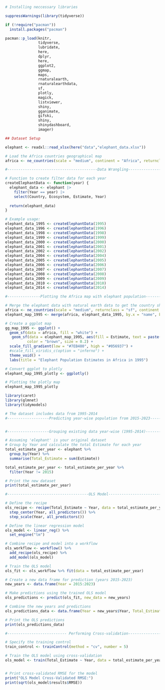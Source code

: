 ```r
# Installing neccessary libraries 

suppressWarnings(library(tidyverse))

if (!require("pacman")) 
  install.packages("pacman")

pacman::p_load(knitr,
               tidyverse,
               lubridate,
               here,
               dplyr,
               here,
               ggplot2,
               ggmap,
               maps,
               rnaturalearth,
               rnaturalearthdata,
               sf,
               plotly,
               magick,
               listviewer,
               shiny,
               gganimate,
               gifski,
               shiny,
               shinydashboard,
               imager)
```

```r
## Dataset Setup

elephant <- readxl::read_xlsx(here("data","elephant_data.xlsx"))
```

```r

# Load the Africa countries geographical map
africa <- ne_countries(scale = "medium", continent = "Africa", returnclass = "sf")

```

```r
#-----------------------------------------Data Wrangling---------------------------------------------

# Function to create filter data for each year
createElephantData <- function(year) {
  elephant_data <- elephant |>
    filter(Year == year) |>
    select(Country, Ecosystem, Estimate, Year)
  
  return(elephant_data)
}

# Example usage:
elephant_data_1995 <- createElephantData(1995)
elephant_data_1996 <- createElephantData(1996)
elephant_data_1998 <- createElephantData(1998)
elephant_data_1999 <- createElephantData(1999)
elephant_data_2000 <- createElephantData(2000)
elephant_data_2001 <- createElephantData(2001)
elephant_data_2002 <- createElephantData(2002)
elephant_data_2004 <- createElephantData(2004)
elephant_data_2005 <- createElephantData(2005)
elephant_data_2006 <- createElephantData(2006)
elephant_data_2007 <- createElephantData(2007)
elephant_data_2008 <- createElephantData(2008)
elephant_data_2009 <- createElephantData(2009)
elephant_data_2010 <- createElephantData(2010)
elephant_data_2014 <- createElephantData(2014)
```

```r
#---------------Plotting the Africa map with elephant population--------------------

# Merge the elephant data with natural earth data to get the country shapes
africa <- ne_countries(scale = "medium", returnclass = "sf", continent = "Africa")
elephant_map_1995 <- merge(africa, elephant_data_1995, by.x = "name", by.y = "Country")

# Create a ggplot map
gg_map_1995 <- ggplot() +
  geom_sf(data = africa, fill = "white") +
   geom_sf(data = elephant_map_1995, aes(fill = Estimate, text = paste("Country: ", name)),
          color = "brown", size = 0.2) +
  scale_fill_gradient(low = "#7EB480", high = "#056937") +
  #scale_fill_viridis_c(option = "inferno") +
  theme_void() +
  labs(title = "Elephant Population Estimates in Africa in 1995")

# Convert ggplot to plotly
elephant_map_1995_plotly <- ggplotly()

# Plotting the plotly map
elephant_map_1995_plotly
```

```r


library(caret)
library(glmnet)
library(tidymodels)

# The dataset includes data from 1995-2014
#-------------------Predicting year-wise population from 2015-2023-------------


#-------------------Grouping existing data year-wise (1995-2014)---------------

# Assuming 'elephant' is your original dataset
# Group by Year and calculate the total Estimate for each year
total_estimate_per_year <- elephant %>%
  group_by(Year) %>%
  summarise(Total_Estimate = sum(Estimate))

total_estimate_per_year <- total_estimate_per_year %>%
  filter(Year != 2015)

# Print the new dataset
print(total_estimate_per_year)

#-------------------------------------OLS Model---------------------------------

# Define the recipe
ols_recipe <- recipe(Total_Estimate ~ Year, data = total_estimate_per_year) %>%
  step_center(Year, all_predictors()) %>%
  step_scale(Year, all_predictors())

# Define the linear regression model
ols_model <- linear_reg() %>%
  set_engine("lm")

# Combine recipe and model into a workflow
ols_workflow <- workflow() %>%
  add_recipe(ols_recipe) %>%
  add_model(ols_model)

# Train the OLS model
ols_fit <- ols_workflow %>% fit(data = total_estimate_per_year)

# Create a new data frame for prediction (years 2015-2023)
new_years <- data.frame(Year = 2015:2023)

# Make predictions using the trained OLS model
ols_predictions <- predict(ols_fit, new_data = new_years)

# Combine the new years and predictions
ols_predictions_data <- data.frame(Year = new_years$Year, Total_Estimate = ols_predictions$.pred)

# Print the OLS predictions
print(ols_predictions_data)


```

```r
#--------------------------- Performing Cross-validation------------------------------

# Specify the training control
train_control <- trainControl(method = "cv", number = 5)

# Train the OLS model using cross-validation
ols_model <- train(Total_Estimate ~ Year, data = total_estimate_per_year, method = "lm", trControl = train_control)


# Print cross-validated RMSE for the model
print("OLS Model Cross-Validated RMSE:")
print(sqrt(ols_model$results$RMSE))


```
